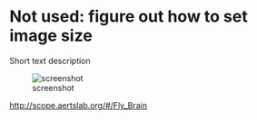 # Not used: figure out how to set image size

Short text description


![screenshot](img/scope_ss.png)

[http://scope.aertslab.org/#/Fly_Brain](http://scope.aertslab.org/#/Fly_Brain)
